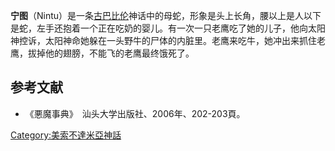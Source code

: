 {{Mesopotamian myth|expanded=6}}
'''宁图'''（Nintu）是一条[[古巴比伦|古巴比伦]]神话中的母蛇，形象是头上长角，腰以上是人以下是蛇，左手还抱着一个正在吃奶的婴儿。有一次一只老鹰吃了她的儿子，他向太阳神控诉，太阳神命她躲在一头野牛的尸体的内脏里。老鹰来吃牛，她冲出来抓住老鹰，拔掉他的翅膀，不能飞的老鹰最终饿死了。

== 参考文献 ==
* 《悪魔事典》　汕头大学出版社、2006年、202-203頁。

[[Category:美索不達米亞神話|Category:美索不達米亞神話]]